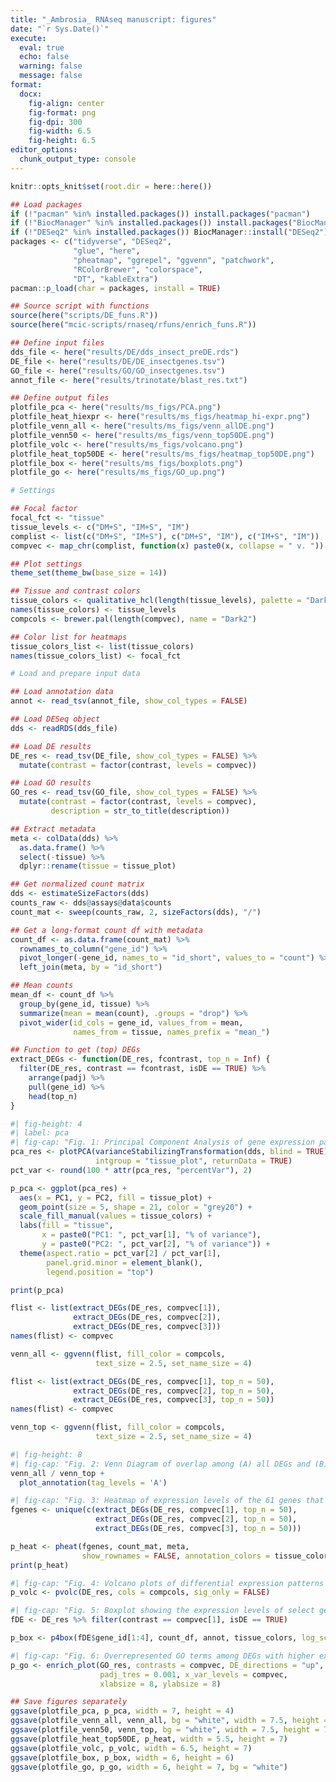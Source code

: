 ```yaml
---
title: "_Ambrosia_ RNAseq manuscript: figures"
date: "`r Sys.Date()`"
execute: 
  eval: true
  echo: false
  warning: false
  message: false
format:
  docx:
    fig-align: center
    fig-format: png
    fig-dpi: 300
    fig-width: 6.5
    fig-height: 6.5
editor_options: 
  chunk_output_type: console
---
```


```r
knitr::opts_knit$set(root.dir = here::here())
```

```r
## Load packages
if (!"pacman" %in% installed.packages()) install.packages("pacman")
if (!"BiocManager" %in% installed.packages()) install.packages("BiocManager")
if (!"DESeq2" %in% installed.packages()) BiocManager::install("DESeq2")
packages <- c("tidyverse", "DESeq2",
              "glue", "here", 
              "pheatmap", "ggrepel", "ggvenn", "patchwork", 
              "RColorBrewer", "colorspace",
              "DT", "kableExtra")
pacman::p_load(char = packages, install = TRUE)
```

```r
## Source script with functions
source(here("scripts/DE_funs.R"))
source(here("mcic-scripts/rnaseq/rfuns/enrich_funs.R"))
```

```r
## Define input files
dds_file <- here("results/DE/dds_insect_preDE.rds")
DE_file <- here("results/DE/DE_insectgenes.tsv")
GO_file <- here("results/GO/GO_insectgenes.tsv")
annot_file <- here("results/trinotate/blast_res.txt")
```

```r
## Define output files
plotfile_pca <- here("results/ms_figs/PCA.png")
plotfile_heat_hiexpr <- here("results/ms_figs/heatmap_hi-expr.png")
plotfile_venn_all <- here("results/ms_figs/venn_allDE.png")
plotfile_venn50 <- here("results/ms_figs/venn_top50DE.png")
plotfile_volc <- here("results/ms_figs/volcano.png")
plotfile_heat_top50DE <- here("results/ms_figs/heatmap_top50DE.png")
plotfile_box <- here("results/ms_figs/boxplots.png")
plotfile_go <- here("results/ms_figs/GO_up.png")
```

```r
# Settings

## Focal factor
focal_fct <- "tissue"
tissue_levels <- c("DM+S", "IM+S", "IM")
complist <- list(c("DM+S", "IM+S"), c("DM+S", "IM"), c("IM+S", "IM"))
compvec <- map_chr(complist, function(x) paste0(x, collapse = " v. "))

## Plot settings
theme_set(theme_bw(base_size = 14))

## Tissue and contrast colors
tissue_colors <- qualitative_hcl(length(tissue_levels), palette = "Dark 3")
names(tissue_colors) <- tissue_levels
compcols <- brewer.pal(length(compvec), name = "Dark2")

## Color list for heatmaps
tissue_colors_list <- list(tissue_colors)
names(tissue_colors_list) <- focal_fct
```

```r
# Load and prepare input data

## Load annotation data
annot <- read_tsv(annot_file, show_col_types = FALSE)

## Load DESeq object
dds <- readRDS(dds_file)

## Load DE results
DE_res <- read_tsv(DE_file, show_col_types = FALSE) %>%
  mutate(contrast = factor(contrast, levels = compvec))

## Load GO results
GO_res <- read_tsv(GO_file, show_col_types = FALSE) %>%
  mutate(contrast = factor(contrast, levels = compvec),
         description = str_to_title(description))

## Extract metadata
meta <- colData(dds) %>%
  as.data.frame() %>%
  select(-tissue) %>%
  dplyr::rename(tissue = tissue_plot)
```

```r
## Get normalized count matrix
dds <- estimateSizeFactors(dds)
counts_raw <- dds@assays@data$counts
count_mat <- sweep(counts_raw, 2, sizeFactors(dds), "/")

## Get a long-format count df with metadata
count_df <- as.data.frame(count_mat) %>%
  rownames_to_column("gene_id") %>%
  pivot_longer(-gene_id, names_to = "id_short", values_to = "count") %>%
  left_join(meta, by = "id_short")

## Mean counts
mean_df <- count_df %>%
  group_by(gene_id, tissue) %>%
  summarize(mean = mean(count), .groups = "drop") %>%
  pivot_wider(id_cols = gene_id, values_from = mean,
              names_from = tissue, names_prefix = "mean_")
```

```r
## Function to get (top) DEGs
extract_DEGs <- function(DE_res, fcontrast, top_n = Inf) {
  filter(DE_res, contrast == fcontrast, isDE == TRUE) %>%
    arrange(padj) %>% 
    pull(gene_id) %>%
    head(top_n)
}
```

```r
#| fig-height: 4
#| label: pca
#| fig-cap: "Fig. 1: Principal Component Analysis of gene expression patterns among the three tissues. All three tissues are distinct, with the largest difference between IM and the other two tissues."
pca_res <- plotPCA(varianceStabilizingTransformation(dds, blind = TRUE),
                   intgroup = "tissue_plot", returnData = TRUE)
pct_var <- round(100 * attr(pca_res, "percentVar"), 2)

p_pca <- ggplot(pca_res) +
  aes(x = PC1, y = PC2, fill = tissue_plot) +
  geom_point(size = 5, shape = 21, color = "grey20") +
  scale_fill_manual(values = tissue_colors) +
  labs(fill = "tissue",
       x = paste0("PC1: ", pct_var[1], "% of variance"),
       y = paste0("PC2: ", pct_var[2], "% of variance")) +
  theme(aspect.ratio = pct_var[2] / pct_var[1],
        panel.grid.minor = element_blank(),
        legend.position = "top")

print(p_pca)
```

\newpage

```r
flist <- list(extract_DEGs(DE_res, compvec[1]),
              extract_DEGs(DE_res, compvec[2]),
              extract_DEGs(DE_res, compvec[3]))
names(flist) <- compvec

venn_all <- ggvenn(flist, fill_color = compcols,
                   text_size = 2.5, set_name_size = 4)
```

```r
flist <- list(extract_DEGs(DE_res, compvec[1], top_n = 50),
              extract_DEGs(DE_res, compvec[2], top_n = 50),
              extract_DEGs(DE_res, compvec[3], top_n = 50))
names(flist) <- compvec

venn_top <- ggvenn(flist, fill_color = compcols,
                   text_size = 2.5, set_name_size = 4)
```

```r
#| fig-height: 8
#| fig-cap: "Fig. 2: Venn Diagram of overlap among (A) all DEGs and (B) the top-50 DEGs per comparison. Especially among top-DEGs, many genes are shared across comparisons."
venn_all / venn_top +
  plot_annotation(tag_levels = 'A')
```

\newpage

```r
#| fig-cap: "Fig. 3: Heatmap of expression levels of the 61 genes that are among the top-50 DEG in one or more of the three tissue comparisons. In the large majority of these genes, the expression level in DM+S is lowest, that in IM+S is intermediate, and highest in IM. Genes are clustered and ordered by expression pattern similarity, not the strength/significance of DE. The color of each cell represents the log10-transformed expression level for one gene in one sample."
fgenes <- unique(c(extract_DEGs(DE_res, compvec[1], top_n = 50),
                   extract_DEGs(DE_res, compvec[2], top_n = 50),
                   extract_DEGs(DE_res, compvec[3], top_n = 50)))

p_heat <- pheat(fgenes, count_mat, meta,
                show_rownames = FALSE, annotation_colors = tissue_colors_list)
print(p_heat)
```

\newpage

```r
#| fig-cap: "Fig. 4: Volcano plots of differential expression patterns in the three tissue comparisons. Non-significant genes are in gray, whereas significant genes (DEGs) have tissue-specific colors. A negative log-fold change indicates that the expression level of the second group (e.g. IM+S in the leftmost panel) is higher than that in the second group (DM+S in the leftmost panel)."
p_volc <- pvolc(DE_res, cols = compcols, sig_only = FALSE)
```

\newpage

```r
#| fig-cap: "Fig. 5: Boxplot showing the expression levels of select genes across tissues. NOTE: THESE SPECIFIC GENES ARE MEANT AS AN EXAMPLE, SHOULD REPLACE BY INTERESTING GENES."
fDE <- DE_res %>% filter(contrast == compvec[1], isDE == TRUE)

p_box <- p4box(fDE$gene_id[1:4], count_df, annot, tissue_colors, log_scale = TRUE)
```

\newpage

```r
#| fig-cap: "Fig. 6: Overrepresented GO terms among DEGs with higher expression levels in the second-listed tissue (e.g., higher in IM in the second and third column). Only GO terms with an adjusted p-value below 0.001 are shown. Grey boxes mean that the term was not significantly overrepresented. For colored boxes, the color shows the -log10 of the adjusted p-value, with higher values indicating a lower p-value, and the numbers in the boxes represent the number of DEGs for the focal term. Terms are separated into the three main GO term groups: Biological Process (BP), Cellular Component (CC), and Molecular Function (MF)."
p_go <- enrich_plot(GO_res, contrasts = compvec, DE_directions = "up",
                    padj_tres = 0.001, x_var_levels = compvec,
                    xlabsize = 8, ylabsize = 8)
```

```r
## Save figures separately
ggsave(plotfile_pca, p_pca, width = 7, height = 4)
ggsave(plotfile_venn_all, venn_all, bg = "white", width = 7.5, height = 7.5)
ggsave(plotfile_venn50, venn_top, bg = "white", width = 7.5, height = 7.5)
ggsave(plotfile_heat_top50DE, p_heat, width = 5.5, height = 7)
ggsave(plotfile_volc, p_volc, width = 6.5, height = 7)
ggsave(plotfile_box, p_box, width = 6, height = 6)
ggsave(plotfile_go, p_go, width = 6, height = 7, bg = "white")
```
